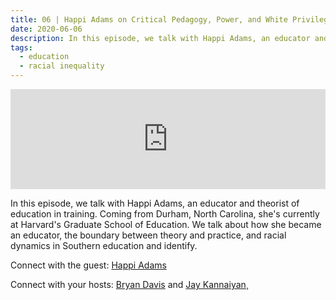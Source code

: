 ```yaml
---
title: 06 | Happi Adams on Critical Pedagogy, Power, and White Privilege
date: 2020-06-06
description: In this episode, we talk with Happi Adams, an educator and theorist of education in training. Coming from Durham, North Carolina, she's currently  at Harvard's Graduate School of Education. We talk about how she became an educator, the boundary between theory and practice, and racial dynamics in Southern education and identify. 
tags:
  - education
  - racial inequality
---
```


<iframe src="https://anchor.fm/heart-of-the-matter/embed/episodes/06--Happi-Adams-on-Critical-Pedagogy--Power-and-White-Privilege-ef37gk/a-a2daqt8" height="160px" width="100%" frameborder="0" scrolling="no"></iframe>

In this episode, we talk with Happi Adams, an educator and theorist of education in training. Coming from Durham, North Carolina, she's currently  at Harvard's Graduate School of Education. We talk about how she became an educator, the boundary between theory and practice, and racial dynamics in Southern education and identify. 

Connect with the guest: [Happi Adams](https://www.linkedin.com/in/happi-adams-868ba3191/)

Connect with your hosts: [Bryan Davis](https://twitter.com/GilbertGravis) and [Jay Kannaiyan](https://jaykannaiyan.com)¸